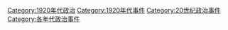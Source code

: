 [[Category:1920年代政治|Category:1920年代政治]]
[[Category:1920年代事件|Category:1920年代事件]]
[[Category:20世纪政治事件|Category:20世纪政治事件]]
[[Category:各年代政治事件|Category:各年代政治事件]]